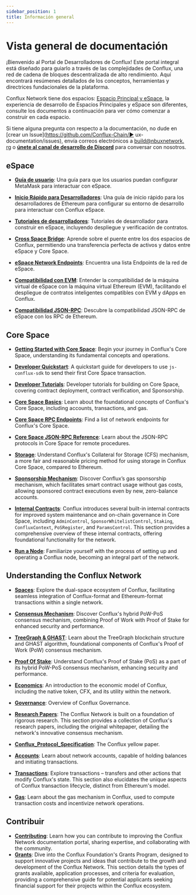 ```yaml
---
sidebar_position: 1
title: Información general
---
```


# Vista general de documentación

¡Bienvenido al Portal de Desarrolladores de Conflux! Este portal integral está diseñado para guiarlo a través de las complejidades de Conflux, una red de cadena de bloques descentralizada de alto rendimiento. Aquí encontrará resúmenes detallados de los conceptos, herramientas y directrices fundacionales de la plataforma.

Conflux Network tiene dos espacios: [Espacio Principal y eSpace](/docs/overview/space-intro), la experiencia de desarrollo de Espacios Principales y eSpace son diferentes, consulte los documentos a continuación para ver cómo comenzar a construir en cada espacio.

Si tiene alguna pregunta con respecto a la documentación, no dude en [crear un Issue]\(https://github.com/Conflux-Chain/► ux-documentation/issues), envía correos electrónicos a [build@nbuxnetwork. rg](mailto:build@nbuxnetwork.org) o [**únete al canal de desarrollo de Discord**](https://discord.gg/eguux-network-707952293412339843) para conversar con nosotros.

## **eSpace**

-   [**Guía de usuario**](../espace/UserGuide): Una guía para que los usuarios puedan configurar MetaMask para interactuar con eSpace.

-   [**Inicio Rápido para Desarrolladores**](../espace/DeveloperQuickstart): Una guía de inicio rápido para los desarrolladores de Ethereum para configurar su entorno de desarrollo para interactuar con Conflux eSpace.

-   [**Tutoriales de desarrolladores**](/docs/category/tutorials-1): Tutoriales de desarrollador para construir en eSpace, incluyendo despliegue y verificación de contratos.

-   [**Cross Space Bridge**](../espace/build/cross-space-bridge): Aprende sobre el puente entre los dos espacios de Conflux, permitiendo una transferencia perfecta de activos y datos entre eSpace y Core Space.

-   [**eSpace Network Endpoints**](../espace/network-endpoints): Encuentra una lista Endpoints de la red de eSpace.

-   [**Compatibilidad con EVM**](../espace/build/evm-compatibility): Entender la compatibilidad de la máquina virtual de eSpace con la máquina virtual Ethereum (EVM), facilitando el despliegue de contratos inteligentes compatibles con EVM y dApps en Conflux.

-   [**Compatibilidad JSON-RPC**](../espace/build/jsonrpc-compatibility.md): Descubre la compatibilidad JSON-RPC de eSpace con los RPC de Ethereum.

## **Core Space**

-   [**Getting Started with Core Space**](../core/getting-started/): Begin your journey in Conflux's Core Space, understanding its fundamental concepts and operations.

-   [**Developer Quickstart**](../core/core-developer-quickstart): A quickstart guide for developers to use `js-conflux-sdk` to send their first Core Space transaction.

-   [**Developer Tutorials**](/docs/category/tutorials): Developer tutorials for building on Core Space, covering contract deployment, contract verification, and Sponsorship.

-   [**Core Space Basics**](/docs/category/core-space-basics): Learn about the foundational concepts of Conflux's Core Space, including accounts, transactions, and gas.

-   [**Core Space RPC Endpoints**](../core/conflux_rpcs): Find a list of network endpoints for Conflux's Core Space.

-   [**Core Space JSON-RPC Reference**](../core/build/json-rpc/): Learn about the JSON-RPC protocols in Core Space for remote procedures.

-   [**Storage**](../core/core-space-basics/storage): Understand Conflux's Collateral for Storage (CFS) mechanism, a more fair and reasonable pricing method for using storage in Conflux Core Space, compared to Ethereum.

-   [**Sponsorship Mechanism**](../core/core-space-basics/sponsor-mechanism): Discover Conflux’s gas sponsorship mechanism, which facilitates smart contract usage without gas costs, allowing sponsored contract executions even by new, zero-balance accounts.

-   [**Internal Contracts**](../core/core-space-basics/internal-contracts/): Conflux introduces several built-in internal contracts for improved system maintenance and on-chain governance in Core Space, including `AdminControl`, `SponsorWhitelistControl`, `Staking`, `ConfluxContext`, `PoSRegister`, and `ParamsControl`. This section provides a comprehensive overview of these internal contracts, offering foundational functionality for the network.

-   [**Run a Node**](../general/run-a-node/Overview): Familiarize yourself with the process of setting up and operating a Conflux node, becoming an integral part of the network.

## **Understanding the Conflux Network**

-   [**Spaces**](../general/conflux-basics/spaces): Explore the dual-space ecosystem of Conflux, facilitating seamless integration of Conflux-format and Ethereum-format transactions within a single network.

-   [**Consensus Mechanism**](../general/conflux-basics/consensus-mechanisms): Discover Conflux's hybrid PoW-PoS consensus mechanism, combining Proof of Work with Proof of Stake for enhanced security and performance.

-   [**TreeGraph & GHAST**](../general/conflux-basics/consensus-mechanisms/proof-of-work/): Learn about the TreeGraph blockchain structure and GHAST algorithm, foundational components of Conflux's Proof of Work (PoW) consensus mechanism.

-   [**Proof Of Stake**](../general/conflux-basics/consensus-mechanisms/proof-of-stake/pos_overview): Understand Conflux's Proof of Stake (PoS) as a part of its hybrid PoW-PoS consensus mechanism, enhancing security and performance.

-   [**Economics**](../general/conflux-basics/economics): An introduction to the economic model of Conflux, including the native token, CFX, and its utility within the network.

-   [**Governance**](../general/conflux-basics/conflux-governance/governance-overview): Overview of Conflux Governance.

-   [**Research Papers**](../general/conflux-basics/additional-resources/conflux_papers): The Conflux Network is built on a foundation of rigorous research. This section provides a collection of Conflux's research papers, including the original whitepaper, detailing the network's innovative consensus mechanism.

-   [**Conflux_Protocol_Specification**](https://confluxnetwork.org/files/Conflux_Protocol_Specification.pdf): The Conflux yellow paper.

-   [**Accounts**](../general/conflux-basics/accounts): Learn about network accounts, capable of holding balances and initiating transactions.

-   [**Transactions**](../general/conflux-basics/transactions): Explore transactions – transfers and other actions that modify Conflux's state. This section also elucidates the unique aspects of Conflux transaction lifecycle, distinct from Ethereum's model.

-   [**Gas**](../general/conflux-basics/gas): Learn about the gas mechanism in Conflux, used to compute transaction costs and incentivize network operations.

## Contribuir

-   [**Contributing**](../general/CONTRIBUTING): Learn how you can contribute to improving the Conflux Network documentation portal, sharing expertise, and collaborating with the community.
-   [**Grants**](../general/build/grants): Dive into the Conflux Foundation's Grants Program, designed to support innovative projects and ideas that contribute to the growth and development of the Conflux Network. This section details the types of grants available, application processes, and criteria for evaluation, providing a comprehensive guide for potential applicants seeking financial support for their projects within the Conflux ecosystem.
